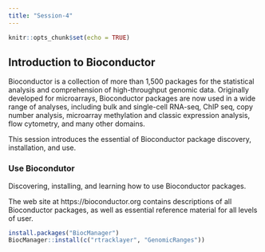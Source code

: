 ```yaml
---
title: "Session-4"
---
```


```r
knitr::opts_chunk$set(echo = TRUE)
```

## Introduction to Bioconductor
Bioconductor is a collection of more than 1,500 packages for the statistical analysis and comprehension of high-throughput genomic data. Originally developed for microarrays, Bioconductor packages are now used in a wide range of analyses, including bulk and single-cell RNA-seq, ChIP seq, copy number analysis, microarray methylation and classic expression analysis, flow cytometry, and many other domains.

This session introduces the essential of Bioconductor package discovery, installation, and use.

### Use Biocondutor
Discovering, installing, and learning how to use Bioconductor packages.

The web site at https://bioconductor.org contains descriptions of all Bioconductor packages, as well as essential reference material for all levels of user.
```r
install.packages("BiocManager")
BiocManager::install(c("rtracklayer", "GenomicRanges"))
```

